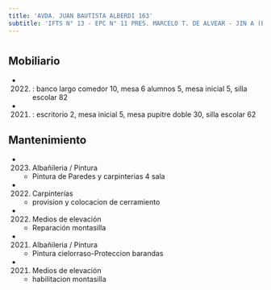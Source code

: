 ```yaml
---
title: 'AVDA. JUAN BAUTISTA ALBERDI 163'
subtitle: 'IFTS N° 13 - EPC N° 11 PRES. MARCELO T. DE ALVEAR - JIN A (EPCJC 11/08°) [S]'
---
```


#


## Mobiliario

*  (2022) : banco largo comedor 10, mesa 6 alumnos 5, mesa inicial 5, silla escolar 82 

*  (2021) : escritorio 2, mesa inicial 5, mesa pupitre doble 30, silla escolar 62 





## Mantenimiento

*  (2023) Albañileria / Pintura 
    + Pintura de Paredes y carpinterias 4 sala

*  (2022) Carpinterías 
    + provision y colocacion de cerramiento

*  (2022) Medios de elevación 
    + Reparación montasilla

*  (2021) Albañileria / Pintura 
    + Pintura cielorraso-Proteccion barandas

*  (2021) Medios de elevación 
    + habilitacion montasilla



